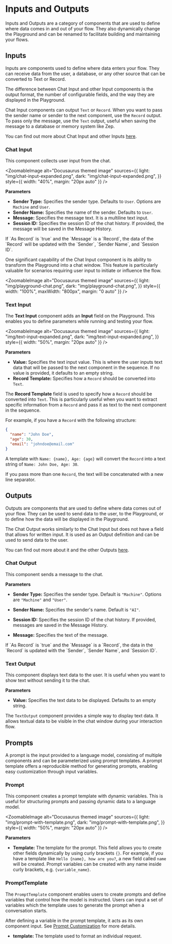 
# Inputs and Outputs

Inputs and Outputs are a category of components that are used to define where data comes in and out of your flow.
They also dynamically change the Playground and can be renamed to facilitate building and maintaining your flows.

## Inputs

Inputs are components used to define where data enters your flow. They can receive data from the user, a database, or any other source that can be converted to Text or Record.

The difference between Chat Input and other Input components is the output format, the number of configurable fields, and the way they are displayed in the Playground.

Chat Input components can output `Text` or `Record`. When you want to pass the sender name or sender to the next component, use the `Record` output. To pass only the message, use the `Text` output, useful when saving the message to a database or memory system like Zep.

You can find out more about Chat Input and other Inputs [here](#chat-input).

### Chat Input

This component collects user input from the chat.

<ZoomableImage
  alt="Docusaurus themed image"
  sources={{
    light: "img/chat-input-expanded.png",
    dark: "img/chat-input-expanded.png",
  }}
  style={{ width: "40%", margin: "20px auto" }}
/>

**Parameters**

- **Sender Type:** Specifies the sender type. Defaults to `User`. Options are `Machine` and `User`.
- **Sender Name:** Specifies the name of the sender. Defaults to `User`.
- **Message:** Specifies the message text. It is a multiline text input.
- **Session ID:** Specifies the session ID of the chat history. If provided, the message will be saved in the Message History.

<Admonition type="note" title="Note">
  <p>
    If `As Record` is `true` and the `Message` is a `Record`, the data of the
    `Record` will be updated with the `Sender`, `Sender Name`, and `Session ID`.
  </p>
</Admonition>

One significant capability of the Chat Input component is its ability to transform the Playground into a chat window. This feature is particularly valuable for scenarios requiring user input to initiate or influence the flow.

<ZoomableImage
  alt="Docusaurus themed image"
  sources={{
    light: "img/playground-chat.png",
    dark: "img/playground-chat.png",
  }}
  style={{ width: "100%", maxWidth: "800px", margin: "0 auto" }}
/>

### Text Input

The **Text Input** component adds an **Input** field on the Playground. This enables you to define parameters while running and testing your flow.

<ZoomableImage
  alt="Docusaurus themed image"
  sources={{
    light: "img/text-input-expanded.png",
    dark: "img/text-input-expanded.png",
  }}
  style={{ width: "50%", margin: "20px auto" }}
/>

**Parameters**

- **Value:** Specifies the text input value. This is where the user inputs text data that will be passed to the next component in the sequence. If no value is provided, it defaults to an empty string.
- **Record Template:** Specifies how a `Record` should be converted into `Text`.

The **Record Template** field is used to specify how a `Record` should be converted into `Text`. This is particularly useful when you want to extract specific information from a `Record` and pass it as text to the next component in the sequence.

For example, if you have a `Record` with the following structure:

```json
{
  "name": "John Doe",
  "age": 30,
  "email": "johndoe@email.com"
}
```

A template with `Name: {name}, Age: {age}` will convert the `Record` into a text string of `Name: John Doe, Age: 30`.

If you pass more than one `Record`, the text will be concatenated with a new line separator.

## Outputs

Outputs are components that are used to define where data comes out of your flow. They can be used to send data to the user, to the Playground, or to define how the data will be displayed in the Playground.

The Chat Output works similarly to the Chat Input but does not have a field that allows for written input. It is used as an Output definition and can be used to send data to the user.

You can find out more about it and the other Outputs [here](#chat-output).

### Chat Output

This component sends a message to the chat.

**Parameters**

- **Sender Type:** Specifies the sender type. Default is `"Machine"`. Options are `"Machine"` and `"User"`.

- **Sender Name:** Specifies the sender's name. Default is `"AI"`.

- **Session ID:** Specifies the session ID of the chat history. If provided, messages are saved in the Message History.

- **Message:** Specifies the text of the message.

<Admonition type="note" title="Note">
  <p>
    If `As Record` is `true` and the `Message` is a `Record`, the data in the
    `Record` is updated with the `Sender`, `Sender Name`, and `Session ID`.
  </p>
</Admonition>

### Text Output

This component displays text data to the user. It is useful when you want to show text without sending it to the chat.

**Parameters**

- **Value:** Specifies the text data to be displayed. Defaults to an empty string.

The `TextOutput` component provides a simple way to display text data. It allows textual data to be visible in the chat window during your interaction flow.

## Prompts

A prompt is the input provided to a language model, consisting of multiple components and can be parameterized using prompt templates. A prompt template offers a reproducible method for generating prompts, enabling easy customization through input variables.

### Prompt

This component creates a prompt template with dynamic variables. This is useful for structuring prompts and passing dynamic data to a language model.

<ZoomableImage
  alt="Docusaurus themed image"
  sources={{
    light: "img/prompt-with-template.png",
    dark: "img/prompt-with-template.png",
  }}
  style={{ width: "50%", margin: "20px auto" }}
/>

**Parameters**

- **Template:** The template for the prompt. This field allows you to create other fields dynamically by using curly brackets `{}`. For example, if you have a template like `Hello {name}, how are you?`, a new field called `name` will be created. Prompt variables can be created with any name inside curly brackets, e.g. `{variable_name}`.

### PromptTemplate

The `PromptTemplate` component enables users to create prompts and define variables that control how the model is instructed. Users can input a set of variables which the template uses to generate the prompt when a conversation starts.

After defining a variable in the prompt template, it acts as its own component input. See [Prompt Customization](../administration/prompt-customization) for more details.

- **template:** The template used to format an individual request.
